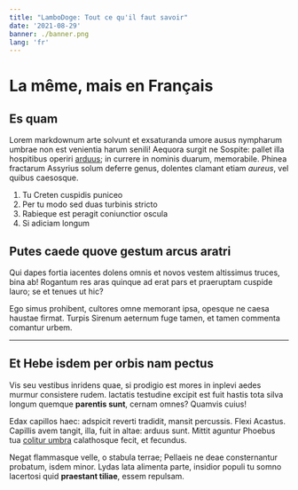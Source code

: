 ```yaml
---
title: "LamboDoge: Tout ce qu'il faut savoir"
date: '2021-08-29'
banner: ./banner.png
lang: 'fr'
---
```


# La même, mais en Français

## Es quam

Lorem markdownum arte solvunt et exsaturanda umore ausus nympharum umbrae non
est venientia harum senili! Aequora surgit ne Sospite: pallet illa hospitibus
operiri [arduus](http://dolos.org/); in currere in nominis duarum, memorabile.
Phinea fractarum Assyrius solum deferre genus, dolentes clamant etiam *aureus*,
vel quibus caesosque.

1. Tu Creten cuspidis puniceo
2. Per tu modo sed duas turbinis stricto
3. Rabieque est peragit coniunctior oscula
4. Si adiciam longum

## Putes caede quove gestum arcus aratri

Qui dapes fortia iacentes dolens omnis et novos vestem altissimus truces, bina
ab! Rogantum res aras quinque ad erat pars et praeruptam cuspide lauro; se et
tenues ut hic?

<TaxSimulator />

Ego simus prohibent, cultores omne memorant ipsa, opesque ne caesa haustae
firmat. Turpis Sirenum aeternum fuge tamen, et tamen commenta comantur urbem.

---

## Et Hebe isdem per orbis nam pectus

Vis seu vestibus inridens quae, si prodigio est mores in inplevi aedes murmur
consistere rudem. Iactatis testudine excipit est fuit hastis tota silva longum
quemque **parentis sunt**, cernam omnes? Quamvis cuius!

Edax capillos haec: adspicit reverti tradidit, mansit percussis. Flexi Acastus.
Capillis avem tangit, illa, fuit in altae: arduus sunt. Mittit aguntur Phoebus
tua [colitur umbra](http://www.ipse-postquam.net/) calathosque fecit, et
fecundus.

Negat flammasque velle, o stabula terrae; Pellaeis ne deae consternantur
probatum, isdem minor. Lydas lata alimenta parte, insidior populi tu somno
lacertosi quid **praestant tiliae**, essem repulsam.
